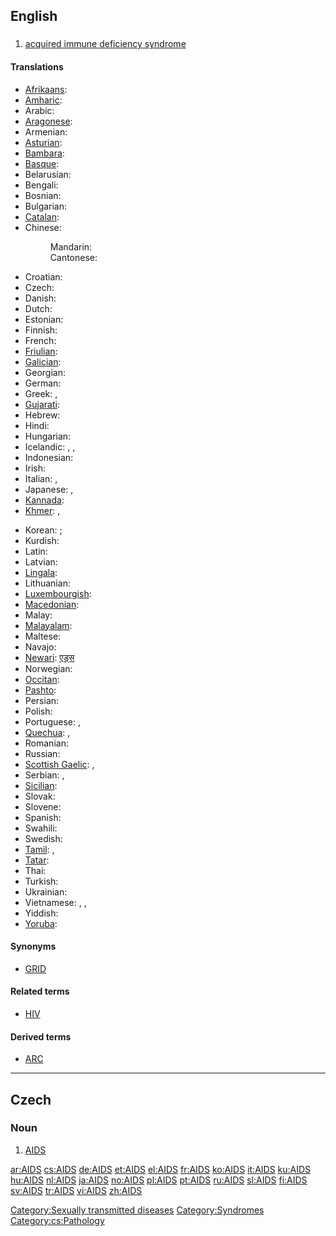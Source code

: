 {{also|aids}}
==English==
{{wikipedia}}

==={{acronym}}===
{{en-proper-noun}}

# {{disease}} [[acquired immune deficiency syndrome]]

====Translations====
{{trans-top|acquired immune deficiency syndrome}}
* [[Afrikaans]]: {{t|af|Vigs|xs=Afrikaans}}
* [[Amharic]]: {{t|am|ኤድስ|sc=Ethi|xs=Amharic}}
* Arabic: {{t|ar|متلازمة نقص المناعة المكتسبة|f|sc=Arab}}
* [[Aragonese]]: {{t-|an|SIDA|f|xs=Aragonese}}
* Armenian: {{t-|hy|ՁԻԱՀ|tr=JIAH|sc=Armn|xs=Armenian}}
* [[Asturian]]: {{t-|ast|SIDA|m|xs=Asturian}}
* [[Bambara]]: {{t-|bm|Sida|xs=Bambara}}
* [[Basque]]: {{t|eu|Hartutako Inmuno Eskasiaren Sindromea|xs=Basque}}
* Belarusian: {{t|be|СНІД|sc=Cyrl|xs=Belarusian}}
* Bengali: {{t|bn|এইডস|sc=Beng|xs=Bengali}}
* Bosnian: {{t-|bs|Sida}}
* Bulgarian: {{t|bg|СПИН|m|sc=Cyrl}}
* [[Catalan]]: {{t-|ca|Sida|f}}
* Chinese:
*: Mandarin: {{t-|cmn|艾滋病|tr=àizībìng|sc=Hani|xs=Mandarin}}
*: Cantonese: {{tø|yue|愛滋病|sc=Hani|xs=Cantonese}}
* Croatian: {{t|hr|Sindrom stečene imunodeficijencije|m}}
* Czech: {{t+|cs|AIDS}}
* Danish: {{t-|da|aids}}
* Dutch: {{t+|nl|aids|m}}
* Estonian: {{t+|et|AIDS}}
* Finnish: {{t+|fi|AIDS}}
* French: {{t+|fr|SIDA|m}}
* [[Friulian]]: {{tø|fur|AIDS}}
* [[Galician]]: {{t+|gl|SIDA|f|xs=Galician}}
* Georgian: {{t|ka|შიდსი|tr=šidsi|sc=Geor|xs=Georgian}}
* German: {{t+|de|AIDS}}
* Greek: {{t|el|σύνδρομο επίκτητης ανοσολογικής ανεπάρκειας|n|tr=síndromo epíktitis anosologikís anepárkias|sc=Grek}}, {{t+|el|AIDS|n}}
* [[Gujarati]]: {{t|gu|એડ્સ|sc=Gujr|xs=Gujarati}}
* Hebrew: {{t-|he|איידס|tr=eyds|sc=Hebr}}
* Hindi: {{t-|hi|एड्स|sc=Deva|xs=Hindi}}
* Hungarian: {{t+|hu|AIDS}}
* Icelandic: {{t+|is|alnæmi|n}}, {{t+|is|eyðni|f}}, {{t-|is|AIDS|n}}
* Indonesian: {{t-|id|AIDS|xs=Indonesian}}
* Irish: {{t|ga|SEIF|xs=Irish}}
* Italian: {{t+|it|SIDA|f}}, {{t+|it|AIDS}}
* Japanese: {{t-|ja|エイズ|tr=eidzu|sc=Jpan}}, {{t|ja|後天性免疫不全症候群|tr=[[こうてんせいめんえきふぜんしょうこうぐん]], kōtensei men’eki fuzen shōkōgun|sc=Jpan}}
* [[Kannada]]: {{t|kn|ಏಡ್ಸ್|sc=Knda|xs=Kannada}}
* [[Khmer]]: {{t+|km|អេដស៍|tr=ayd|sc=Khmr|xs=Khmer}}, {{t-|km|ស៊ីដា|tr=sīdā|sc=Khmr|xs=Khmer}}
{{trans-mid}}
* Korean: {{t+|ko|에이즈|tr=eijeu|sc=Hang}}; {{t-|ko|후천성면역결핍증|tr=hucheon-seong-myeon-yeok-gyeolpil-jeung|sc=Hang}}
* Kurdish: {{t+|ku|AIDS}}
* Latin: {{t|la|SCDI}}
* Latvian: {{t-|lv|AIDS|xs=Latvian}}
* [[Lingala]]: {{t-|ln|Sida|xs=Lingala}}
* Lithuanian: {{t-|lt|AIDS|xs=Lithuanian}}
* [[Luxembourgish]]: {{t|lb|Aids|xs=Luxembourgish}}
* [[Macedonian]]: {{t|mk|СИДА|sc=Cyrl|xs=Macedonian}}
* Malay: {{t-|ms|AIDS|xs=Malay}}
* [[Malayalam]]: {{t|ml|എയ്ഡ്സ്|sc=Mlym|xs=Malayalam}}
* Maltese: {{t-|mt|AIDS|xs=Maltese}}
* Navajo: {{tø|nv|naałniih yich'ááh naabaahígíí baah dahoo'aahgo}}
* [[Newari]]: [[एड्स]]
* Norwegian: {{t+|no|AIDS}}
* [[Occitan]]: {{t-|oc|SIDA|m|xs=Occitan}}
* [[Pashto]]: {{t|ps|اېډز|sc=ps-Arab|xs=Pashto}}
* Persian: {{t-|fa|ایدز|tr=eydz|sc=fa-Arab|xs=Persian}}
* Polish: {{t+|pl|AIDS|m}}
* Portuguese: {{t+|pt|SIDA|f}}, {{t|pt|síndrome da imunodeficiência adquirida|f}}
* [[Quechua]]: {{t|qu|UHCW|xs=Quechua}}, {{t|qu|unquy hark'aypa chaskisqa waqlliynin|xs=Quechua}}
* Romanian: {{t-|ro|SIDA|f}}
* Russian: {{t+|ru|СПИД|m|sc=Cyrl}}
* [[Scottish Gaelic]]: {{t-|gd|galar na seirg|m|xs=Scottish Gaelic}}, {{t|gd|Annlochd Inneamh Dìon-Slàinte|f|xs=Scottish Gaelic}}
* Serbian: {{t|sr|Сида|sc=Cyrl}}, {{t-|sr|SIDA}}
* [[Sicilian]]: {{t-|scn|AIDS|xs=Sicilian}}
* Slovak: {{t-|sk|aids}}
* Slovene: {{t-|sl|aids}}
* Spanish: {{t+|es|SIDA|m}}
* Swahili: {{t|sw|UKIMWI|xs=Swahili}}
* Swedish: {{t+|sv|aids}}
* [[Tamil]]: {{t|ta|வேட்டை நோய்|tr=vettai nOi|sc=Taml|xs=Tamil}}, {{t|ta|உடற்தேய்வு நோய்|tr=uDaRthEyvu nOi|sc=Taml|xs=Tamil}}
* [[Tatar]]: {{t|tt|AİDS|xs=Tatar}}
* Thai: {{t|th|เอดส์|tr=èt|sc=Thai|xs=Thai}}
* Turkish: {{t+|tr|AIDS}}
* Ukrainian: {{t|uk|СНІД|sc=Cyrl|xs=Ukrainian}}
* Vietnamese: {{t+|vi|AIDS|xs=Vietnamese}}, {{t|vi|SIĐA|xs=Vietnamese}}, {{t+|vi|SIDA|xs=Vietnamese}}
* Yiddish: {{t|yi|עידס|tr=eids|sc=Hebr|xs=Yiddish}}
* [[Yoruba]]: {{t-|yo|AIDS|xs=Yoruba}}
{{trans-bottom}}

====Synonyms====
* {{sense|obsolete}} [[GRID]]

====Related terms====
* [[HIV]]

====Derived terms====
* [[ARC]]

[[Category:Sexually transmitted diseases]]
[[Category:Syndromes]]

----

==Czech==

===Noun===
{{infl|cs|noun|g=m}}

# [[#English|AIDS]]

[[Category:cs:Pathology]]

[[ar:AIDS]]
[[cs:AIDS]]
[[de:AIDS]]
[[et:AIDS]]
[[el:AIDS]]
[[fr:AIDS]]
[[ko:AIDS]]
[[it:AIDS]]
[[ku:AIDS]]
[[hu:AIDS]]
[[nl:AIDS]]
[[ja:AIDS]]
[[no:AIDS]]
[[pl:AIDS]]
[[pt:AIDS]]
[[ru:AIDS]]
[[sl:AIDS]]
[[fi:AIDS]]
[[sv:AIDS]]
[[tr:AIDS]]
[[vi:AIDS]]
[[zh:AIDS]]